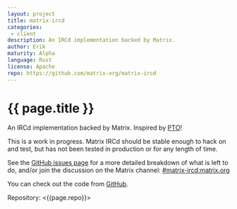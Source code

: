 ```yaml
---
layout: project
title: matrix-ircd
categories: 
 - client
description: An IRCd implementation backed by Matrix.
author: Erik
maturity: Alpha
language: Rust
license: Apache
repo: https://github.com/matrix-org/matrix-ircd
---
```


# {{ page.title }}
An IRCd implementation backed by Matrix. Inspired by [PTO](./pto.html)!

This is a work in progress. Matrix IRCd should be stable enough to hack on and test, but has not been tested in production or for any length of time.

See the [GitHub issues page](https://github.com/matrix-org/matrix-ircd/issues) for a more detailed breakdown of what is left to do, and/or join the discussion on the Matrix channel: [#matrix-ircd:matrix.org](https://matrix.to/#/#matrix-ircd:matrix.org)

You can check out the code from [GitHub](https://github.com/matrix-org/matrix-ircd).

Repository: <{{page.repo}}>
